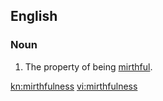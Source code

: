==English==
===Noun===
{{en-noun|-}}

#The property of being [[mirthful]].

[[kn:mirthfulness]]
[[vi:mirthfulness]]